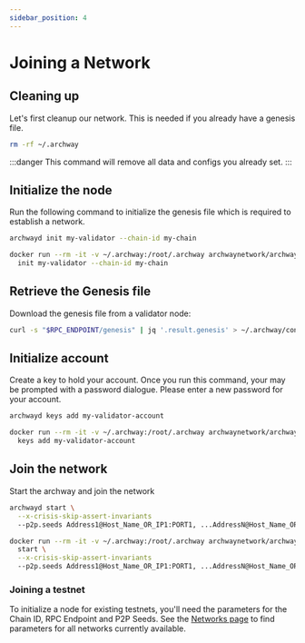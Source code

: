 ```yaml
---
sidebar_position: 4
---
```



# Joining a Network

## Cleaning up

Let's first cleanup our network. This is needed if you already have a genesis file.

```bash
rm -rf ~/.archway
```

:::danger
This command will remove all data and configs you already set.
:::

## Initialize the node

Run the following command to initialize the genesis file which is required to establish a network.

<Tabs groupId="archwayd">
<TabItem value="binary" label="Binary">

```bash
archwayd init my-validator --chain-id my-chain
```

</TabItem>
<TabItem value="docker" label="Docker" default>

```bash
docker run --rm -it -v ~/.archway:/root/.archway archwaynetwork/archwayd:$NETWORK_NAME \
  init my-validator --chain-id my-chain
```

</TabItem>
</Tabs>

## Retrieve the Genesis file

Download the genesis file from a validator node:

```bash
curl -s "$RPC_ENDPOINT/genesis" | jq '.result.genesis' > ~/.archway/config/genesis.json
```

## Initialize account

Create a key to hold your account. Once you run this command, your may be prompted with a password dialogue. Please enter a new password for your account.

<Tabs groupId="archwayd">
<TabItem value="binary" label="Binary">

```bash
archwayd keys add my-validator-account
```

</TabItem>
<TabItem value="docker" label="Docker" default>

```bash
docker run --rm -it -v ~/.archway:/root/.archway archwaynetwork/archwayd:$NETWORK_NAME \
  keys add my-validator-account
```

</TabItem>
</Tabs>

## Join the network

Start the archway and join the network

<Tabs groupId="archwayd">
<TabItem value="binary" label="Binary">

```bash
archwayd start \
  --x-crisis-skip-assert-invariants
  --p2p.seeds Address1@Host_Name_OR_IP1:PORT1, ...AddressN@Host_Name_OR_IPN:PORTN \
```

</TabItem>
<TabItem value="docker" label="Docker" default>

```bash
docker run --rm -it -v ~/.archway:/root/.archway archwaynetwork/archwayd:$NETWORK_NAME \
  start \
  --x-crisis-skip-assert-invariants
  --p2p.seeds Address1@Host_Name_OR_IP1:PORT1, ...AddressN@Host_Name_OR_IPN:PORTN \
```

</TabItem>
</Tabs>

### Joining a testnet

To initialize a node for existing testnets, you'll need the parameters for the Chain ID, RPC Endpoint and P2P Seeds. See the [Networks page](/docs/overview/network) to find parameters for all networks currently available.
